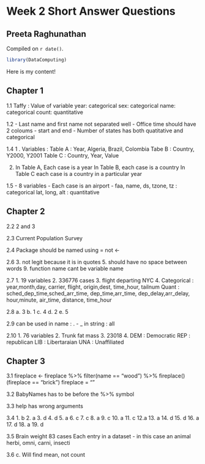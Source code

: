 # Week 2 Short Answer Questions

## Preeta Raghunathan

<!-- leave this material as is -->
Compiled on `r date()`.

```r
library(DataComputing)
```
<!-- put your content after this line -->

Here is my content!

## Chapter 1

1.1
Taffy : Value of variable
year: categorical
sex: categorical
name: categorical
count: quantitative

1.2
 - Last name and first name not separated well
 - Office time should have 2 coloums - start and end
 - Number of states has both quatitative and categorical
 
 1.4
 1 . Variables : 
 Table A : Year, Algeria, Brazil, Colombia
 Tabe B : Country, Y2000, Y2001
 Table C : Country, Year, Value
 
 2. In Table A, Each case is a year 
 In Table B, each case is a country
 In Table C each case is a country in a particular year
 
 1.5
- 8 variables
- Each case is an airport
- faa, name, ds, tzone, tz : categorical lat, long, alt : quantitative 

## Chapter 2

2.2
2 and 3

2.3
Current Population Survey

2.4
Package should be named using = not <-

2.6
3. not legit because it is in quotes 
5. should have no space between words
9. function name cant be variable name

2.7
1. 19 variables
2. 336776 cases
3. flight departing NYC
4. Categorical : year,month,day, carrier, flight, origin,dest, time_hour, tailnum
Quant : sched_dep_time,sched_arr_time, dep_time,arr_time, dep_delay,arr_delay, hour,minute, air_time, distance, time_hour

2.8
a. 3
b. 1
c. 4
d. 2
e. 5

2.9
can be used in name : . - _
in string : all

2.10
1. 76 variables
2. Trunk fat mass
3. 23018
4. DEM : Democratic
REP : republican
LIB : Libertaraian
UNA : Unaffiliated

## Chapter 3

3.1
fireplace <- fireplace %>% filter(name == "wood") %>%
fireplace()
(fireplace == "brick")
fireplace = ""

3.2
BabyNames has to be before the %>% symbol

3.3
help has wrong arguments

3.4
1. b
2. a
3. d
4. d
5. a
6. c
7. c
8. a
9. c
10. a
11. c
12.a
13. a
14. d
15. d
16. a
17. d
18. a
19. d

3.5
Brain weight
83 cases
Each entry in a dataset - in this case an animal
herbi, omni, carni, insecti

3.6
c. Will find mean, not count


   
  
  




